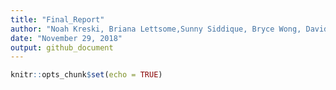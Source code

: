 ```yaml
---
title: "Final_Report"
author: "Noah Kreski, Briana Lettsome,Sunny Siddique, Bryce Wong, David Yu"
date: "November 29, 2018"
output: github_document
---
```


```r
knitr::opts_chunk$set(echo = TRUE)
```
